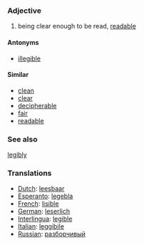 === Adjective ===
# being clear enough to be read, [[readable]]

====Antonyms====
*[[illegible]]

====Similar====
*[[clean]]
*[[clear]]
*[[decipherable]]
*[[fair]]
*[[readable]]

===See also===
[[legibly]]

=== Translations ===
*[[Dutch]]: [[leesbaar]]
*[[Esperanto]]: [[legebla]]
*[[French]]: [[lisible]]
*[[German]]: [[leserlich]]
*[[Interlingua]]: [[legible]]
*[[Italian]]: [[leggibile]]
*[[Russian]]: [[разборчивый]]